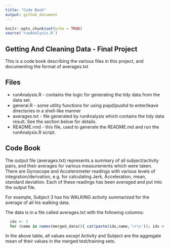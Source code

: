 ```yaml
---
title: "Code Book"
output: github_document
---
```


```r
knitr::opts_chunk$set(echo = TRUE)
source('runAnalysis.R')
```

## Getting And Cleaning Data - Final Project

This is a code book describing the various files in this project, and documenting the format of averages.txt

## Files

  - runAnalysis.R - contains the logic for generating the tidy data from the data set.
  - general.R - some utility functions for using popd/pushd to enter/leave directories in a shell-like manner
  - averages.txt - file generated by runAnalysis which contains the tidy data result. See the section below for details.
  - README.rmd - this file, used to generate the README.md and run the runAnalysis.R script.

## Code Book

The output file (averages.txt) represents a summary of all subject/activity pairs, and their averages for various measurements which were taken. There are Gyroscope and Accelerometer readings with various levels of integration/derivation, e.g. for calculating Jerk, Acceleration, mean, standard deviation. Each of these readings has been averaged and put into the output file.

For example, Subject 3 has his WALKING activity summarized for the average of all his walking data.

The data is in a file called averages.txt with the following columns:

```r
  idx <- 1
  for (name in names(merged_data)){ cat(paste(idx,name,'\r\n')); idx <- idx+1}
```

In the above table, all values *except* Activity and Subject are the aggregate mean of their values in the merged test/training sets.
